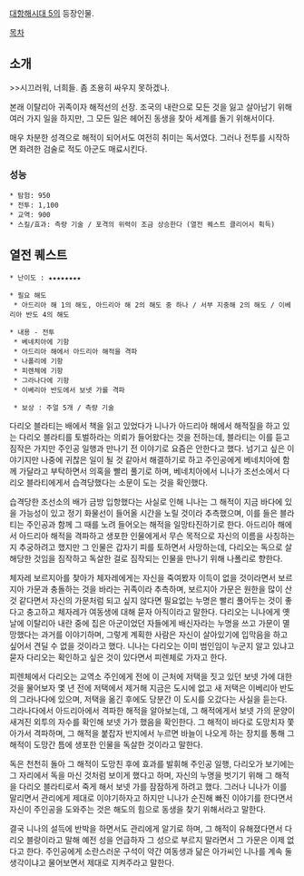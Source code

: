 [[대항해시대 5]]의 등장인물.

[[목차]]
== 소개 ==
>>시끄러워, 너희들. 좀 조용히 싸우지 못하겠나.

본래 이탈리아 귀족이자 해적선의 선장. 조국의 내란으로 모든 것을 잃고 살아남기 위해 여러 가지 일을 하지만, 그 모든 일은 헤어진 동생을 찾아 세계를 돌기 위해서이다.

매우 차분한 성격으로 해적이 되어서도 여전히 취미는 독서였다. 그러나 전투를 시작하면 화려한 검술로 적도 아군도 매료시킨다.

=== 성능 ===
 * 탐험: 950
 * 전투: 1,100
 * 교역: 900
 * 스킬/효과: 측량 기술 / 포격의 위력이 조금 상승한다 (열전 퀘스트 클리어시 획득)

== 열전 퀘스트 ==
 * 난이도 : ★★★★★★★★

 * 필요 해도
  * 아드리아 해 1의 해도, 아드리아 해 2의 해도 중 하나 / 서부 지중해 2의 해도 / 이베리아 반도 4의 해도

 * 내용 - 전투
  * 베네치아에 기항
  * 아드리아 해에서 아드리아 해적을 격파
  * 나폴리에 기항
  * 피렌체에 기항
  * 그라나다에 기항
  * 이베리아 반도에서 보넷 가를 격파

  * 보상 : 주얼 5개 / 측량 기술

다리오 블라티는 배에서 책을 읽고 있었다가 니나가 아드리아 해에서 해적질을 하고 있는 다리오 블라티를 토벌하라는 의뢰가 들어왔다는 것을 전하는데, 블라티는 이를 듣고 짐작은 가지만 주인공 일행과 만나기 전 이야기로 요즘은 안한다고 했다. 넘기고 싶은 이야기지만 나중에 귀찮은 일이 될 것 같아서 해결하기로 하고 주인공에게 베네치아에 함께 가달라고 부탁하면서 의혹을 빨리 풀기로 하며, 베네치아에서 니나가 조선소에서 다리오 블라티에게서 습격당했다는 소문이 도는 것을 확인했다.

습격당한 조선소의 배가 금방 입항했다는 사실로 인해 니나는 그 해적이 지금 바다에 있을 가능성이 있고 정기 화물선이 들어올 시간을 노릴 것이라 추측했으며, 이를 들은 블라티는 주인공과 함께 그 때를 노려 들어오는 해적을 일망타진하기로 한다. 아드리아 해에서 아드리아 해적을 격파하고 생포한 인물에게서 무슨 목적으로 자신의 이름을 사칭하는지 추궁하려고 했지만 그 인물은 갑자기 피를 토하면서 사망하는데, 다리오는 독으로 살해당한 것임을 짐작하고 독살한 걸로 짐작되는 인물을 만나기 위해 나폴리로 향한다.

체자레 보르지아를 찾아가 체자레에게는 자신을 죽여봤자 이득이 없을 것이라면서 보르지아 가문과 충돌하는 것을 바라는 귀족이라 추측하며, 보르지아 가문은 원한을 많이 산 것 같다면서 자신의 가문처럼 되고 싶지 않다면 필요없는 누명은 빨리 풀어두는 것이 좋다고 충고하고 체자레가 여동생에 대해 묻자 아직이라고 말한다. 다리오는 니나에게 옛날에 이탈리아 내란 중에 집은 아군이었던 자들에게 배신자라는 누명을 쓰고 가문이 멸망했다는 과거를 이야기하며, 그렇게 계획한 사람은 자신이 살아있기에 입막음을 하고 싶어서 견딜 수 없을 것이라고 했다. 니나는 다리오는 이미 범인임이 누군지 알고 있냐고 묻자 다리오는 확인하고 싶은 것이 있다면서 피렌체로 가자고 한다. 

피렌체에서 다리오는 교역소 주인에게 전에 이 근처에 저택을 짓고 있던 보넷 가에 대한 것을 물어보자 몇 년 전에 저택에서 제거해 지금은 도시에 없고 새 저택은 이베리아 반도의 그라나다에 있으며, 저택을 옮긴 후에도 당분간 이 도시를 오갔다는 사실을 듣는다. 그라나다에서 아드리아에서 격파한 해적을 알아보는데, 그 해적에게서 보넷 가의 문양이 새겨진 외투의 자수를 확인해 보넷 가가 했음을 확인한다. 그 해적이 바다로 도망치자 쫓아가서 격파하며, 그 해적을 붙잡자 반지에서 누르면 바늘이 나오게 하는 장치를 통해 그 해적이 도망간 틈에 생포한 인물을 독살한 것이라고 말한다.

독은 천천히 돌아 그 해적이 도망친 후에 효과를 발휘해 주인공 일행, 다리오가 보기에는 그 자리에서 독을 마신 것처럼 보이게 했다고 하며, 자신의 누명을 벗기기 위해 그 해적을 다리오 블라티로서 죽게 해서 보넷 가를 잠잠하게 하려고 했다. 그러나 니나가 이를 말리면서 관리에게 제대로 이야기하자고 하지만 니나가 순진해 빠진 이야기를 한다면서 자신이 주인공을 도와주는 것은 해도의 힘으로 동생을 찾기 위해서라고 말한다.

결국 니나의 설득에 반박을 하면서도 관리에게 알기로 하며, 그 해적이 유해졌다면서 다리오 블랑이라고 말해 예전 성을 언급하자 그 성으로 부르지 말라면서 그 가문은 이제 없다고 한다. 주인공에게 소란스러운 구석이 약간 여동생과 닮은 아가씨인 니나를 계속 둘 생각이냐고 물어보면서 제대로 지켜주라고 말한다.
